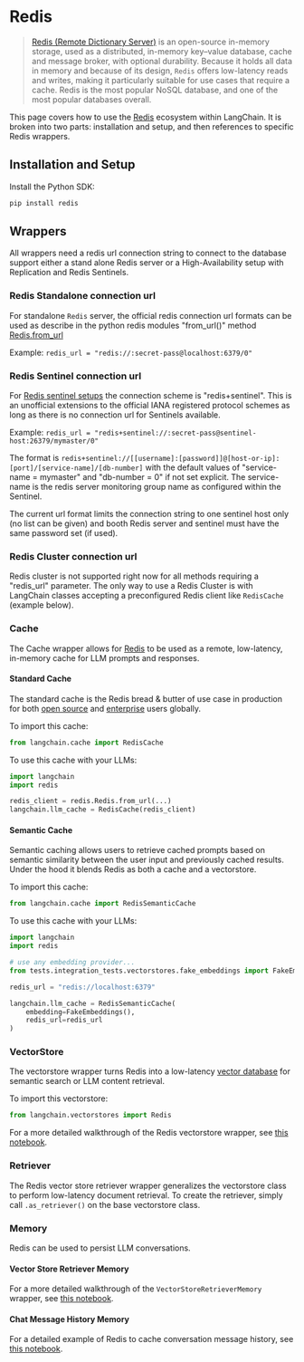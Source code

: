 # Redis

>[Redis (Remote Dictionary Server)](https://en.wikipedia.org/wiki/Redis) is an open-source in-memory storage, 
> used as a distributed, in-memory key–value database, cache and message broker, with optional durability. 
> Because it holds all data in memory and because of its design, `Redis` offers low-latency reads and writes, 
> making it particularly suitable for use cases that require a cache. Redis is the most popular NoSQL database, 
> and one of the most popular databases overall.

This page covers how to use the [Redis](https://redis.com) ecosystem within LangChain.
It is broken into two parts: installation and setup, and then references to specific Redis wrappers.

## Installation and Setup

Install the Python SDK:

```bash
pip install redis
```

## Wrappers

All wrappers need a redis url connection string to connect to the database support either a stand alone Redis server
or a High-Availability setup with Replication and Redis Sentinels.

### Redis Standalone connection url
For standalone `Redis` server, the official redis connection url formats can be used as describe in the python redis modules
"from_url()" method [Redis.from_url](https://redis-py.readthedocs.io/en/stable/connections.html#redis.Redis.from_url)

Example: `redis_url = "redis://:secret-pass@localhost:6379/0"`

### Redis Sentinel connection url

For [Redis sentinel setups](https://redis.io/docs/management/sentinel/) the connection scheme is "redis+sentinel". 
This is an unofficial extensions to the official IANA registered protocol schemes as long as there is no connection url
for Sentinels available.

Example: `redis_url = "redis+sentinel://:secret-pass@sentinel-host:26379/mymaster/0"`

The format is  `redis+sentinel://[[username]:[password]]@[host-or-ip]:[port]/[service-name]/[db-number]`
with the default values of "service-name = mymaster" and "db-number = 0" if not set explicit.
The service-name is the redis server monitoring group name as configured within the Sentinel. 

The current url format limits the connection string to one sentinel host only (no list can be given) and
booth Redis server and sentinel must have the same password set (if used).

### Redis Cluster connection url

Redis cluster is not supported right now for all methods requiring a "redis_url" parameter.
The only way to use a Redis Cluster is with LangChain classes accepting a preconfigured Redis client like `RedisCache`
(example below).

### Cache

The Cache wrapper allows for [Redis](https://redis.io) to be used as a remote, low-latency, in-memory cache for LLM prompts and responses.

#### Standard Cache
The standard cache is the Redis bread & butter of use case in production for both [open source](https://redis.io) and [enterprise](https://redis.com) users globally.

To import this cache:
```python
from langchain.cache import RedisCache
```

To use this cache with your LLMs:
```python
import langchain
import redis

redis_client = redis.Redis.from_url(...)
langchain.llm_cache = RedisCache(redis_client)
```

#### Semantic Cache
Semantic caching allows users to retrieve cached prompts based on semantic similarity between the user input and previously cached results. Under the hood it blends Redis as both a cache and a vectorstore.

To import this cache:
```python
from langchain.cache import RedisSemanticCache
```

To use this cache with your LLMs:
```python
import langchain
import redis

# use any embedding provider...
from tests.integration_tests.vectorstores.fake_embeddings import FakeEmbeddings

redis_url = "redis://localhost:6379"

langchain.llm_cache = RedisSemanticCache(
    embedding=FakeEmbeddings(),
    redis_url=redis_url
)
```

### VectorStore

The vectorstore wrapper turns Redis into a low-latency [vector database](https://redis.com/solutions/use-cases/vector-database/) for semantic search or LLM content retrieval.

To import this vectorstore:
```python
from langchain.vectorstores import Redis
```

For a more detailed walkthrough of the Redis vectorstore wrapper, see [this notebook](/docs/integrations/vectorstores/redis.html).

### Retriever

The Redis vector store retriever wrapper generalizes the vectorstore class to perform low-latency document retrieval. To create the retriever, simply call `.as_retriever()` on the base vectorstore class.

### Memory
Redis can be used to persist LLM conversations.

#### Vector Store Retriever Memory

For a more detailed walkthrough of the `VectorStoreRetrieverMemory` wrapper, see [this notebook](/docs/modules/memory/integrations/vectorstore_retriever_memory.html).

#### Chat Message History Memory
For a detailed example of Redis to cache conversation message history, see [this notebook](/docs/integrations/memory/redis_chat_message_history.html).
